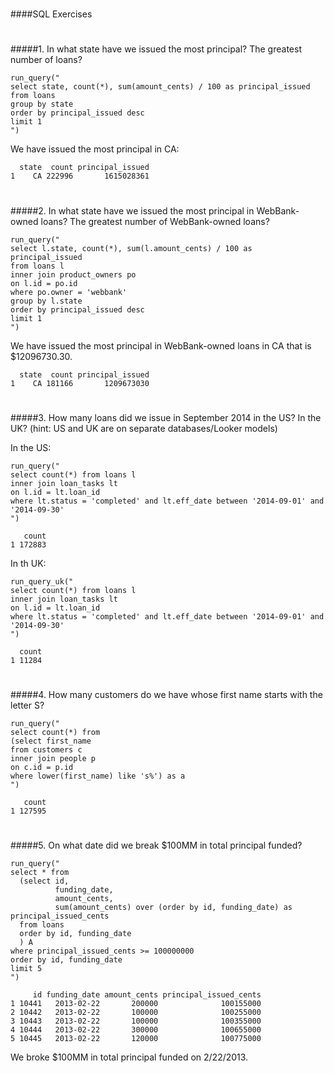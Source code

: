 
#
####SQL Exercises


#
#####1. In what state have we issued the most principal? The greatest number of loans?
```
run_query("
select state, count(*), sum(amount_cents) / 100 as principal_issued
from loans
group by state
order by principal_issued desc
limit 1
")
```

We have issued the most principal in CA:
```
  state  count principal_issued
1    CA 222996       1615028361
```



#
#####2. In what state have we issued the most principal in WebBank-owned loans? The greatest number of WebBank-owned loans?

```
run_query("
select l.state, count(*), sum(l.amount_cents) / 100 as principal_issued
from loans l
inner join product_owners po
on l.id = po.id
where po.owner = 'webbank'
group by l.state
order by principal_issued desc
limit 1
")
```


We have issued the most principal in WebBank-owned loans in CA that is $12096730.30.
```
  state  count principal_issued
1    CA 181166       1209673030
```



#
#####3. How many loans did we issue in September 2014 in the US? In the UK? (hint: US and UK are on separate databases/Looker models)

In the US:
```
run_query("
select count(*) from loans l
inner join loan_tasks lt
on l.id = lt.loan_id
where lt.status = 'completed' and lt.eff_date between '2014-09-01' and '2014-09-30'
")
```

```
   count
1 172883
```


In th UK:
```
run_query_uk("
select count(*) from loans l
inner join loan_tasks lt
on l.id = lt.loan_id
where lt.status = 'completed' and lt.eff_date between '2014-09-01' and '2014-09-30'
")
```

```
  count
1 11284
```



#
#####4. How many customers do we have whose first name starts with the letter S?
```
run_query("
select count(*) from
(select first_name 
from customers c
inner join people p
on c.id = p.id
where lower(first_name) like 's%') as a
")
```

```
   count
1 127595
```


#
#####5. On what date did we break $100MM in total principal funded?

```
run_query("
select * from
  (select id, 
          funding_date, 
          amount_cents, 
          sum(amount_cents) over (order by id, funding_date) as principal_issued_cents
  from loans 
  order by id, funding_date
  ) A
where principal_issued_cents >= 100000000 
order by id, funding_date
limit 5
")
```

```
     id funding_date amount_cents principal_issued_cents
1 10441   2013-02-22       200000              100155000
2 10442   2013-02-22       100000              100255000
3 10443   2013-02-22       100000              100355000
4 10444   2013-02-22       300000              100655000
5 10445   2013-02-22       120000              100775000
```

We broke $100MM in total principal funded on 2/22/2013.
